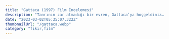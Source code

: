 ```yaml
---
title: "Gattaca (1997) Film İncelemesi"
description: "Tanrının zar atmadığı bir evren, Gattaca’ya hoşgeldiniz… Günümüze çok yakın bir gelecekte, insanlık artık doğacak bebeklerin genleri üzerinde değişiklik yapabilen bir teknoloji geliştirmiş durumda."
date: "2023-03-02T05:35:07.322Z"
thumbnailUrl: "/gattaca.webp"
category: "fikir,film"
---
```


<Date text="3 Mart 2023" />
<Title text="Gattaca (1997) Film İncelemesi" />

Günümüze çok yakın bir gelecekte, insanlık artık doğacak bebeklerin genleri üzerinde değişiklik yapabilen bir teknoloji geliştirmiş durumda. En başta amaçları hastalıklarından arınmış sağlıklı bir toplum yaratmak iken, bu teknolojiyi güçlü, zeki, kusursuza yakın bebekler oluşturmaya, hatta doğacak bebeklerin göz renginin bile belirlenmesinde kullanmaya başladılar.

Vincent genetik çalışmanın ürünü olarak değil normal yollarla dünyaya gelen bir çocuktur. Bu da onun potansiyel bazı hastalıklar ve negatif genetik özelliklerle doğmasına sebep olur. Bilim, Vincent doğduğu anda onun muhtemel sağlık problemlerini bir rapor halinde aileye sunar.

Vücudu yaşıtlarına göre zayıf, gözleri iyi görmüyordu. Ailesi, Vincent’e bir kardeş yapmaya karar verdi. Ama bu sefer risk almak istemediler. Parası olan insanların default tercihi olan “Tasarlanmış Bebek” yapmak üzere hastaneye gittiler. Burada yeni bebeklerini en iyi özellikleriyle seçtiler ve Vincent’in kardeşi dünyaya geldi. Vincent, kardeşinin gölgesinde büyümeye devam etti. Kardeşini hiç bir konuda yenemiyordu çünkü kardeşinin genleri her alanda ondan daha iyiydi. Yüzme yarışlarında hiç bir zaman kardeşini yenemiyordu. Zaman içinde Vincent, uzaya merak saldı. Artık yeni bir hayali vardı: Astronot olmak.

Gattaca evreninde kalifiye mesleklerin hepsi “Tasarlanmış Bebekler” kontrolündeydi. Şirketler, kendilerince haklı olarak, potansiyeli çok daha kuvvetli insanları istihdam etmeyi tercih ediyordu. Bu da normal doğanların ancak vasıf gerektirmeyen işlerde çalışabileceği anlamına geliyordu. Vincent astronot olarak çalışmak istediği “Gattaca” şirketine ancak temizlik görevlisi olarak girebildi. Buna karşılık Vincent, hayatı hiç de kaderine boyun eğerek yaşayan biri olmadı.

Zaman içinde Vincent, çok başarılı bir yüzücü olan ancak bir trafik kazası sonucu felç kalan Jerome ile bir anlaşma yapıp onun kimliğini kendisiyle değiştirdi. Artık Vincent, Jerome’a benzemek için ameliyatlar geçiriyor, onun parmak izini, kanını, idrarını Gattaca şirketinde astronot olmak için kullanıyordu. Jerome da bu anlaşmadan komisyon almakla birlikte belki de asıl amacı kendine yaşamak için bir amaç aramasıydı. Vincent, Jerome olarak şirkette önemli bir mevkiye kadar gelmiş oldu. Artık önünde asıl hedefi olan uzaya gidecek olan ekibin parçası olmak vardı.

Vincent hedefine adım adım yaklaşırken Gattaca şirketinde yaşanan bir cinayetle her şey alt üst oluyor ve bu evrene polisiye gerilimin de dahil olmasıyla birlikte film ayrı bir boyut kazanıyor.

Gattaca, muhteşem kurgulanmış bir evrene “kaybeden” olarak başlamış Vincent’in var olma mücadelesini izlediğimiz bir bilim kurgu gerilim filmi.
Bilimkurgu izlemeyi sevip üzerine düşünmeyi sevenlerin kesinlikle kaçırmaması gerektiğini düşünüyoruz.

Yazının devamında böyle bir öjeni distopyasında aklımızda kalan etkileyici kısımları, üzerine bir iki kelam etmek istediğimiz bazı konulardan bahsedeceğiz.

<Subheader text="Yeni Bir Eşitsizlik Tipi: Üst İnsan" />

Filmin önemli sahnelerinden birinde doktor, çocuk yapmak üzere gelen aileye şu cümleyi kuruyor: “Çocuğunuza olabilecek en iyi başlangıcı vermek için geldiniz.” Bir evren düşünün ki, herkes doğacak çocuğunun tüm özelliklerini sipariş vererek seçme şansına sahip olsun. Böyle bir dünyada, bunu tercih etmeyen ebeveynlerin çocuklarının hayatta başkalarına kıyasla başarılı olma şansları neredeyse yok.

Doğduğumuz aile ve ortam, geleceğimiz üzerinde zaten yeterince etkiliyken bir de tasarlanmış bebeklerin bedenen ve ruhen bizden daha güçlü ve sağlıklı doğması ile, hayat “doğal bebekler” için kaybeden olarak başlıyor. Her konuda olduğu gibi ekonomi, bu eşitsizliğin temelini oluşturmuş. Maddi açıdan güçsüz aileler çocuklarını normal yollarla doğurmak zorunda kalıp, çocuklarına iyi bir gelecek sağlayamıyor.

Şirketler personel yatırımlarını sağlıklı, güçlü, akıllılığı bilimle kanıtlanmış seçilmiş kişilere yaparken bizim gibi olanlarsa kimsenin yapmak istemeyeceği angarya işleri yapmak zorunda kalıyor. Böyle bir evrende de sosyal eşitsizliğin akıl almaz boyutlara geldiğini söylemek mümkün. Zenginler dünyaya yüksek potansiyelde çocuklar getirebilirken, dar gelirliler ise kaderlerine razı gelmek zorundalar. Böyle bir evrende yaşadığımız senaryoda genetik üstünlükler, toplumda avantaj elde etmekte o kadar etkili olacak ki, bu zamana kadar alıştığımız ekonomik, sosyokültürel, din, dil, ırk ve cinsiyet gibi farklılıkların hepsi yerini temelde iki ayrıma bırakıyor: Tasarlanarak doğanlar ve doğal yollarla doğanlar.

<Subheader text="Genetik Düzenlemelerin Oluşturabileceği Problemler" />

Teknolojinin bu yönde gelişmesinin pek çok hastalığın kökünü kazımasına sebep olmasıyla birlikte, insanlığa pek çok konuda karmaşık sorunlar çıkarabilir. Film de İncil’den bir referansla başlıyor.

Bilimin bir hastalığı ortadan kaldırmak için yaptığı bir gen düzenlemesinin o hastalığı ortadan kaldırmak dışında başka bir etkisi olabilir mi? Bu konuda günümüze kadar pek çok çalışma yapılmış ve her bir genin aynı zamanda birden çok fiziksel özelliği etkileyebildiği ortaya konulmuş. Teknolojinin henüz stabil hale gelmediği bir evrende, yeşil gözlü yapacak bir gen düzenlemesinin, ayak parmaklarında problem çıkartma ihtimali var. Belki de ortaya çıkacak bu problemlerin doğacak ilk nesilde değil de sonraki nesillerde ortaya çıkmaya ihtimali var. Bu durumda insanlığın sonunu bilimin hazırlayabileceği pek çok senaryo üretmek mümkün. Genetik düzenlemeler konusunda yapılacak çalışmaların sınırlarının belirlenmesi ve deneylerin, araştırmaların itinayla yapılması geleceğimiz için çok önemli gözüküyor.

